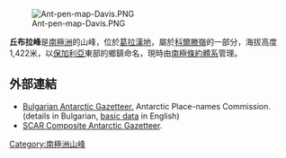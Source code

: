 [[Image:Ant-pen-map-Davis.PNG|thumb]]

{{coord|63|58|13|S|59|54|52|W|display=title}}

'''丘布拉峰'''是[[南極洲|南極洲]]的山峰，位於[[葛拉漢地|葛拉漢地]]，屬於[[科爾滕嶺|科爾滕嶺]]的一部分，海拔高度1,422米，以[[保加利亞|保加利亞]]東部的鄉鎮命名，現時由[[南極條約體系|南極條約體系]]管理。

==外部連結==
* [http://apcbg.org/gazet-bg.doc Bulgarian Antarctic Gazetteer.]{{Wayback|url=http://apcbg.org/gazet-bg.doc |date=20160206203828 }} Antarctic Place-names Commission. (details in Bulgarian, [http://apcbg.org/gazet.htm basic data]{{Wayback|url=http://apcbg.org/gazet.htm |date=20160304071225 }} in English)
* [http://data.aad.gov.au/aadc/gaz/scar/ SCAR Composite Antarctic Gazetteer]{{WebCite|url=https://www.webcitation.org/5ug2CfC7m?url=http://data.aad.gov.au/aadc/gaz/scar/ |date=20101202140255 |dateformat=iso }}.

{{Antarctica-geo-stub}}
[[Category:南極洲山峰|Category:南極洲山峰]]
